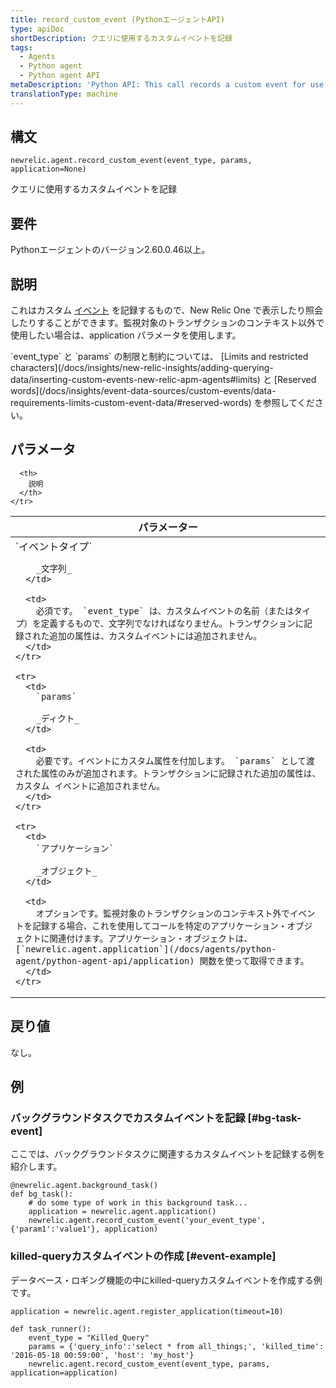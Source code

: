 ```yaml
---
title: record_custom_event (PythonエージェントAPI)
type: apiDoc
shortDescription: クエリに使用するカスタムイベントを記録
tags:
  - Agents
  - Python agent
  - Python agent API
metaDescription: 'Python API: This call records a custom event for use in querying.'
translationType: machine
---
```


## 構文

```
newrelic.agent.record_custom_event(event_type, params, application=None)
```

クエリに使用するカスタムイベントを記録

## 要件

Pythonエージェントのバージョン2.60.0.46以上。

## 説明

これはカスタム [イベント](/docs/data-analysis/metrics/analyze-your-metrics/data-collection-metric-timeslice-event-data#event-data) を記録するもので、New Relic One で表示したり照会したりすることができます。監視対象のトランザクションのコンテキスト以外で使用したい場合は、application パラメータを使用します。

<Callout variant="important">
  `event_type` と `params` の制限と制約については、 [Limits and restricted characters](/docs/insights/new-relic-insights/adding-querying-data/inserting-custom-events-new-relic-apm-agents#limits) と [Reserved words](/docs/insights/event-data-sources/custom-events/data-requirements-limits-custom-event-data/#reserved-words) を参照してください。
</Callout>

## パラメータ

<table>
  <thead>
    <tr>
      <th width="25%">
        パラメーター
      </th>

      <th>
        説明
      </th>
    </tr>
  </thead>

  <tbody>
    <tr>
      <td>
        `イベントタイプ`

        _文字列_
      </td>

      <td>
        必須です。 `event_type` は、カスタムイベントの名前（またはタイプ）を定義するもので、文字列でなければなりません。トランザクションに記録された追加の属性は、カスタムイベントには追加されません。
      </td>
    </tr>

    <tr>
      <td>
        `params`

        _ディクト_
      </td>

      <td>
        必要です。イベントにカスタム属性を付加します。 `params` として渡された属性のみが追加されます。トランザクションに記録された追加の属性は、カスタム イベントに追加されません。
      </td>
    </tr>

    <tr>
      <td>
        `アプリケーション`

        _オブジェクト_
      </td>

      <td>
        オプションです。監視対象のトランザクションのコンテキスト外でイベントを記録する場合、これを使用してコールを特定のアプリケーション・オブジェクトに関連付けます。アプリケーション・オブジェクトは、 [`newrelic.agent.application`](/docs/agents/python-agent/python-agent-api/application) 関数を使って取得できます。
      </td>
    </tr>
  </tbody>
</table>

## 戻り値

なし。

## 例

### バックグラウンドタスクでカスタムイベントを記録 [#bg-task-event]

ここでは、バックグラウンドタスクに関連するカスタムイベントを記録する例を紹介します。

```
@newrelic.agent.background_task() 
def bg_task(): 
	# do some type of work in this background task...
	application = newrelic.agent.application()
	newrelic.agent.record_custom_event('your_event_type', {'param1':'value1'}, application)
```

### killed-queryカスタムイベントの作成 [#event-example]

データベース・ロギング機能の中にkilled-queryカスタムイベントを作成する例です。

```
application = newrelic.agent.register_application(timeout=10)

def task_runner(): 
	event_type = "Killed_Query" 
	params = {'query_info':'select * from all_things;', 'killed_time': '2016-05-18 00:59:00', 'host': 'my_host'} 
	newrelic.agent.record_custom_event(event_type, params, application=application)
```
